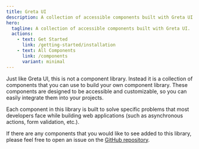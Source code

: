 ```yaml
---
title: Greta UI
description: A collection of accessible components built with Greta UI.
hero:
  tagline: A collection of accessible components built with Greta UI.
  actions:
    - text: Get Started
      link: /getting-started/installation
    - text: All Components
      link: /components
      variant: minimal
---
```



Just like Greta UI, this is not a component library. Instead it is a collection of components that you can use to build your own component library. These components are designed to be accessible and customizable, so you can easily integrate them into your projects.

Each component in this library is built to solve specific problems that most developers face while building web applications (such as asynchronous actions, form validation, etc.).

If there are any components that you would like to see added to this library, please feel free to open an issue on the <a href={GITHUB_REPO_URL}>GitHub repository</a>.

